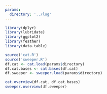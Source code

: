```yaml
---
params:
  directory: '../log'
---
```



```r
library(dplyr)
library(lubridate)
library(ggplot2)
library(feather)
library(data.table)
```

```r
source('cat.R')
source('sweeper.R')
df.cat <- cat.load(params$directory)
df.cat.bases <- cat.bases(df.cat)
df.sweeper <- sweeper.load(params$directory)

cat.overview(df.cat, df.cat.bases)
sweeper.overview(df.sweeper)
```
